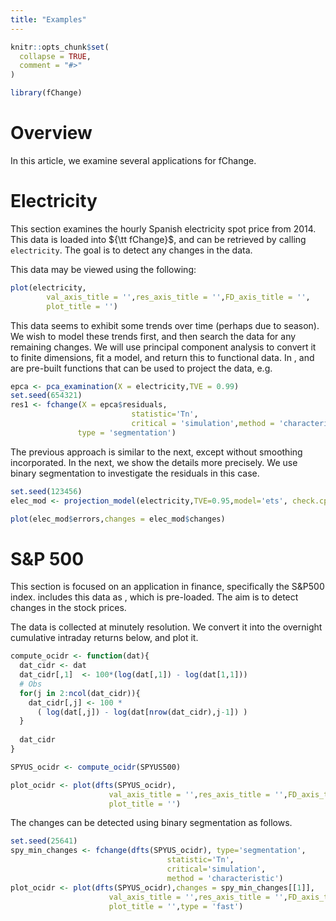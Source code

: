 ```yaml
---
title: "Examples"
---
```


```r
knitr::opts_chunk$set(
  collapse = TRUE,
  comment = "#>"
)
```

```r
library(fChange)
```

# Overview

In this article, we examine several applications for fChange.

# Electricity

This section examines the hourly Spanish electricity spot price from 2014. This
data is loaded into ${\tt fChange}$, and can be retrieved by calling `electricity`. 
The goal is to detect any changes in the data.

This data may be viewed using the following:
```r
plot(electricity,
        val_axis_title = '',res_axis_title = '',FD_axis_title = '',
        plot_title = '')
```

This data seems to exhibit some trends over time (perhaps due to season). We wish to model these trends first, and then search the data for any remaining changes. We will use principal component analysis to convert it to finite dimensions, fit a model, and return this to functional data. In \code{fChange}, \code{pca_examination} and \code{projection_model} are pre-built functions that can be used to project the data, e.g.
```r
epca <- pca_examination(X = electricity,TVE = 0.99) 
set.seed(654321)
res1 <- fchange(X = epca$residuals,
                           statistic='Tn',
                           critical = 'simulation',method = 'characteristic',
               type = 'segmentation')
```

The previous approach is similar to the next, except without smoothing incorporated. In the next, we show the details more precisely. We use binary segmentation to investigate the residuals in this case.
```r
set.seed(123456)
elec_mod <- projection_model(electricity,TVE=0.95,model='ets', check.cp=TRUE)

plot(elec_mod$errors,changes = elec_mod$changes) 
```

# S\&P 500

This section is focused on an application in finance, specifically the S\&P500 index. \code{fChange} includes this data as \code{SPYUS500}, which is pre-loaded. The aim is to detect changes in the stock prices.

The data is collected at minutely resolution. We convert it into the overnight cumulative intraday returns below, and plot it.
```r
compute_ocidr <- function(dat){
  dat_cidr <- dat
  dat_cidr[,1]  <- 100*(log(dat[,1]) - log(dat[1,1]))
  # Obs
  for(j in 2:ncol(dat_cidr)){ 
    dat_cidr[,j] <- 100 * 
      ( log(dat[,j]) - log(dat[nrow(dat_cidr),j-1]) )
  }
  
  dat_cidr
}

SPYUS_ocidr <- compute_ocidr(SPYUS500)

plot_ocidr <- plot(dfts(SPYUS_ocidr),
                      val_axis_title = '',res_axis_title = '',FD_axis_title = '',
                      plot_title = '')
```

The changes can be detected using binary segmentation as follows.
```r

set.seed(25641)
spy_min_changes <- fchange(dfts(SPYUS_ocidr), type='segmentation',
                                   statistic='Tn',
                                   critical='simulation',
                                   method = 'characteristic')
plot_ocidr <- plot(dfts(SPYUS_ocidr),changes = spy_min_changes[[1]],
                      val_axis_title = '',res_axis_title = '',FD_axis_title = '',
                      plot_title = '',type = 'fast')
```


